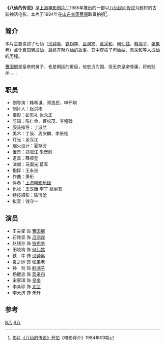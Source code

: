 {{Infobox Film
| name           = 八仙的传说
| original_name  = 
| cn_name        =
| hk_name        =
| tw_name        =
| image          = Ba xian de chuan shuo.jpg
| caption        = 剧情片（古装、神话）
| producer       = 赵洪彬  
| director       = 赵焕章 
| writer         = 肖温
| starring       = 王夫棠、石维坚<br>赵钱孙、田晓梅
| music          = 萧珩 
| cinematography = 
| editing        = 
| production_company = [[上海电影制片厂|上海电影制片厂]] 
| distributor    = 
| released       = 
| runtime        = 
| country        = {{中國大陸電影產地}}
| language       =  [[普通话|普通话]] 
| budget         = 
| gross          =
| website        = 
| imdb_id        = 
}}
'''《八仙的传说》'''是[[上海电影制片厂|上海电影制片厂]]1985年推出的一部以[[八仙|八仙]][[民间传说|民间传说]]为题材的古装神话电影。本片于1984年在[[山东省|山东省]][[蓬莱阁|蓬莱阁]]取景拍摄<ref>[http://emuch.net/journal/article.php?id=CJFDTotal-DYPJ198409015 影片《八仙的传说》开拍]{{Dead link|date=2019年10月 |bot=InternetArchiveBot |fix-attempted=yes }}《电影评介》1984年09期</ref>。

== 简介 ==
本片主要讲述了七仙（[[汉钟离|汉钟离]]、[[铁拐李|铁拐李]]、[[吕洞宾|吕洞宾]]、[[蓝采和|蓝采和]]、[[何仙姑|何仙姑]]、[[韩湘子|韩湘子]]、[[张果老|张果老]]）点化[[曹国舅|曹国舅]]成仙，最终齐聚八仙的故事。其中穿插了何仙姑、蓝采和等人成仙的历程。

[[曹国舅|曹国舅]]是皇帝的舅子，也是朝廷的重臣，他忠贞为国，但无奈皇帝昏庸，将他贬斥……

== 职员 ==
* 副导演：韩希谦、邓逸民、申怀琪
* 制片人：赵洪彬 
* 摄影：彭恩礼 张永正 
* 剪辑：陈仁金、曹松茂、李程碑
* 服装指导：丁淑兰
* 美术：丁辰、周庆麟、李景桂
* 灯光：金汉江
* 烟火设计：夏存芳
* 置景：郑海江 朱贺慰
* 道具：薛顺奎
* 演唱：马国光 葛军
* 指挥：王永吉
* 作曲：萧珩
* 伴奏：[[上海电影乐团|上海电影乐团]]
* 化妆：王汉庸 李丁 翁丽君
* 特技摄影：陈渭沧
* 拟音：钱守一

== 演员==
* 王夫棠 饰 [[曹国舅|曹国舅]]
* 石维坚 饰 [[吕洞宾|吕洞宾]]
* 赵钱孙 饰 [[铁拐李|铁拐李]]
* 田晓梅 饰 [[何仙姑|何仙姑]]
* 铁　牛 饰 [[汉钟离|汉钟离]]
* 袁之远 饰 [[张果老|张果老]]
* 孙　剑 饰 [[韩湘子|韩湘子]]
* 杨健忠 饰 [[蓝采和|蓝采和]]
* 宋家琪 饰 [[皇帝|皇帝]]
* 李其珍 饰 [[太监|太监]]
* 李天济 饰 朱升

== 参考 ==
{{reflist}}

[[Category:1985年中国电影作品|B八]]
[[Category:八仙題材電影|B八]]
